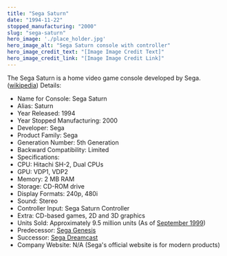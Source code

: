 ```yaml
---
title: "Sega Saturn"
date: "1994-11-22"
stopped_manufacturing: "2000"
slug: "sega-saturn"
hero_image: './place_holder.jpg'
hero_image_alt: "Sega Saturn console with controller"
hero_image_credit_text: "[Image Image Credit Text]"
hero_image_credit_link: "[Image Image Credit Link]"
---
```

The Sega Saturn is a home video game console developed by Sega. ([wikipedia](https://en.wikipedia.org/wiki/Sega_Saturn))
Details:
- Name for Console: Sega Saturn
- Alias: Saturn
- Year Released: 1994
- Year Stopped Manufacturing: 2000
- Developer: Sega
- Product Family: Sega
- Generation Number: 5th Generation
- Backward Compatibility: Limited
- Specifications:
- CPU: Hitachi SH-2, Dual CPUs
- GPU: VDP1, VDP2
- Memory: 2 MB RAM
- Storage: CD-ROM drive
- Display Formats: 240p, 480i
- Sound: Stereo
- Controller Input: Sega Saturn Controller
- Extra: CD-based games, 2D and 3D graphics
- Units Sold: Approximately 9.5 million units (As of [September 1999](https://www.gamespot.com/articles/sega-saturn-sold-9-5-million/1100-2460006/))
- Predecessor: [Sega Genesis](https://en.wikipedia.org.org/wiki/Sega_Genesis)
- Successor: [Sega Dreamcast](https://en.wikipedia.org.org/wiki/Sega_Dreamcast)
- Company Website: N/A (Sega's official website is for modern products)
